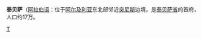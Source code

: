 {{coord|35|24|N|8|07|E|display=title}}
{{Infobox settlement 
|name = 泰貝薩<br>Tébessa
|type = City
|native_name =  تبسة 
|native_name_lang = ar
|nickname=
|image_skyline = 
|image_flag = 
|image_seal = 
|image_map = 
|mapsize = 
|map_caption = 
|pushpin_map = Algeria
|pushpin_label_position =
|coordinates_region = DZ
|subdivision_type = 國家
|subdivision_name = {{flag|Algeria}}
|subdivision_type1 = [[阿爾及利亞行政區劃|省份]]
|subdivision_name1 = [[泰貝薩省|泰貝薩省]]  
|subdivision_type2 = [[縣|縣]]
|subdivision_name2 = [[泰貝薩縣|泰貝薩縣]]     
|leader_title = <!-- Mayor -->
|leader_name = 
|area_magnitude = 
|area_total_km2 =  
|population_as_of = 1998年
|population_note = 
|population_total = 161440 
|population_footnotes   =
|population_density_km2 = 
|timezone = [[西非時間|西非時間]]
|utc_offset = +1
|latd=35|latm=24|lats=|latNS=N
|longd=8|longm=7|longs=|longEW=E
|coordinates_type = region:DZ-12_type:city
|elevation_m=
|website = 
|footnotes = 
}}
'''泰贝萨'''（[[阿拉伯语|阿拉伯语]]：'''{{rtl-lang|ar|تبسة}}'''位于[[阿尔及利亚|阿尔及利亚]]东北部邻近[[突尼斯|突尼斯]]边境，是[[泰贝萨省|泰贝萨省]]的首府，人口约17万。

{{Authority control}}
{{Algeria-geo-stub}}

[[Category:阿尔及利亚城市|T]]